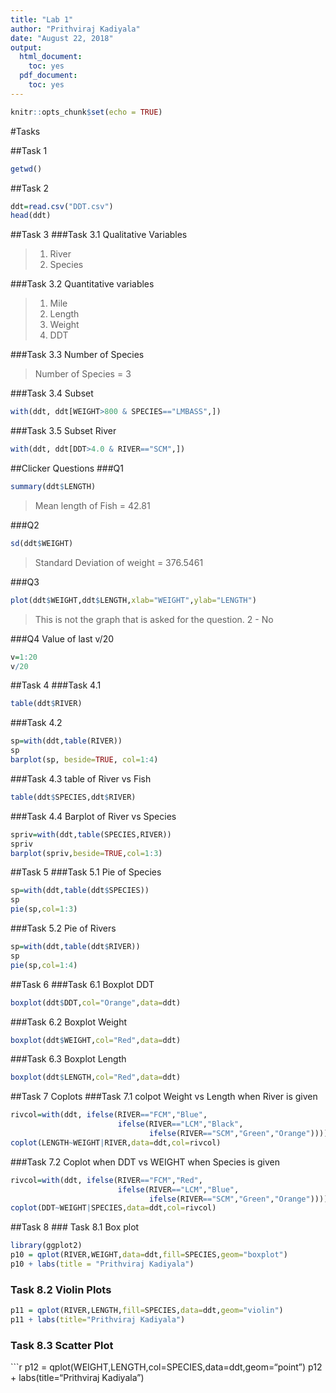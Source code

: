 ```yaml
---
title: "Lab 1"
author: "Prithviraj Kadiyala"
date: "August 22, 2018"
output:
  html_document:
    toc: yes
  pdf_document:
    toc: yes
---
```


```r
knitr::opts_chunk$set(echo = TRUE)
```

#Tasks

##Task 1

```r
getwd()
```

##Task 2

```r
ddt=read.csv("DDT.csv")
head(ddt)
```

##Task 3
###Task 3.1 Qualitative Variables


>
    1. River
    2. Species
    
###Task 3.2 Quantitative variables

>
    1. Mile
    2. Length
    3. Weight
    4. DDT

###Task 3.3 Number of Species


>
    Number of Species = 3
    
###Task 3.4 Subset

```r
with(ddt, ddt[WEIGHT>800 & SPECIES=="LMBASS",])
```

###Task 3.5 Subset River
```r
with(ddt, ddt[DDT>4.0 & RIVER=="SCM",])
```

##Clicker Questions
###Q1
```r
summary(ddt$LENGTH)
```



>
    Mean length of Fish = 42.81 
    
###Q2
```r
sd(ddt$WEIGHT)
```


>
    Standard Deviation of weight = 376.5461
    
###Q3
```r
plot(ddt$WEIGHT,ddt$LENGTH,xlab="WEIGHT",ylab="LENGTH")
```


>
    This is not the graph that is asked for the question.
    2 - No 

###Q4 Value of last v/20
```r
v=1:20
v/20
```

##Task 4
###Task 4.1
```r
table(ddt$RIVER)
```

###Task 4.2
```r
sp=with(ddt,table(RIVER))
sp
barplot(sp, beside=TRUE, col=1:4)
```

###Task 4.3 table of River vs Fish
```r
table(ddt$SPECIES,ddt$RIVER)
```

###Task 4.4 Barplot of River vs Species
```r
spriv=with(ddt,table(SPECIES,RIVER))
spriv
barplot(spriv,beside=TRUE,col=1:3)
```

##Task 5
###Task 5.1 Pie of Species
```r
sp=with(ddt,table(ddt$SPECIES))
sp
pie(sp,col=1:3)
```


###Task 5.2 Pie of Rivers
```r
sp=with(ddt,table(ddt$RIVER))
sp
pie(sp,col=1:4)
```

##Task 6
###Task 6.1 Boxplot DDT
```r
boxplot(ddt$DDT,col="Orange",data=ddt)
```

###Task 6.2 Boxplot Weight
```r
boxplot(ddt$WEIGHT,col="Red",data=ddt)
```

###Task 6.3 Boxplot Length
```r
boxplot(ddt$LENGTH,col="Red",data=ddt)
```

##Task 7 Coplots
###Task 7.1 colpot Weight vs Length when River is given
```r
rivcol=with(ddt, ifelse(RIVER=="FCM","Blue",
                        ifelse(RIVER=="LCM","Black",
                               ifelse(RIVER=="SCM","Green","Orange"))))
coplot(LENGTH~WEIGHT|RIVER,data=ddt,col=rivcol)
```

###Task 7.2 Coplot when DDT vs WEIGHT when Species is given
```r
rivcol=with(ddt, ifelse(RIVER=="FCM","Red",
                        ifelse(RIVER=="LCM","Blue",
                               ifelse(RIVER=="SCM","Green","Orange"))))
coplot(DDT~WEIGHT|SPECIES,data=ddt,col=rivcol)
```

##Task 8
### Task 8.1 Box plot
```r
library(ggplot2)
p10 = qplot(RIVER,WEIGHT,data=ddt,fill=SPECIES,geom="boxplot")
p10 + labs(title = "Prithviraj Kadiyala")
```

### Task 8.2 Violin Plots
```r
p11 = qplot(RIVER,LENGTH,fill=SPECIES,data=ddt,geom="violin")
p11 + labs(title="Prithviraj Kadiyala")

```

### Task 8.3 Scatter Plot
```r
p12 = qplot(WEIGHT,LENGTH,col=SPECIES,data=ddt,geom="point")
p12 + labs(title="Prithviraj Kadiyala")
